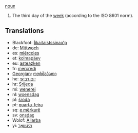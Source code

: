 [[noun]]

#The third day of the [[week]] (according to the ISO 8601 norm).

==Translations==
*Blackfoot: [[Ííkaitaistssinao'p]]
*de: [[Mittwoch]]
*es: [[miércoles]]
*et: [[kolmapäev]]
*eu: [[asteazken]]
*fr: [[mercredi]]
*[[Georgian]]: [[ოთხშაბათი]]
*he: [[יום רביעי]]
*hr: [[Srijeda]]
*mi: [[wenerei]]
*nl: [[woensdag]]
*pl: [[środa]]
*pt: [[quarta-feira]]
*sq: [[e mërkurë]]
*sv: [[onsdag]]
*Wolof: [[Àllarba]]
*yi: [[מיטוואָך]]